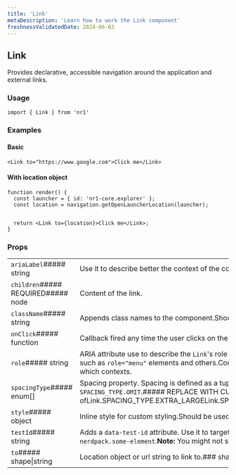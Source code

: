 ```yaml
---
title: 'Link'
metaDescription: 'Learn how to work the Link component'
freshnessValidatedDate: 2024-06-03
---
```

## Link

Provides declarative, accessible navigation around the application and external links.

### Usage

```
import { Link } from 'nr1'
```



### Examples

#### Basic

```
<Link to="https://www.google.com">Click me</Link>
```



#### With location object

```
function render() {
  const launcher = { id: 'nr1-core.explorer' };
  const location = navigation.getOpenLauncherLocation(launcher);


  return <Link to={location}>Click me</Link>;
}
```



### Props

|                                    |                                                                                                                                                                                                                                                                                                                                                                                                                                                |
| ---------------------------------- | ---------------------------------------------------------------------------------------------------------------------------------------------------------------------------------------------------------------------------------------------------------------------------------------------------------------------------------------------------------------------------------------------------------------------------------------------- |
| `ariaLabel`##### string            | Use it to describe better the context of the component's action for users on screen readers.``` <Link to="/dashboards" ariaLabel="Go to your dashboard">   Go </Link> ```                                                                                                                                                                                                                                                           |
| `children`##### REQUIRED##### node | Content of the link.                                                                                                                                                                                                                                                                                                                                                                                                                           |
| `className`##### string            | Appends class names to the component.Should be used only for positioning and spacing purposes.                                                                                                                                                                                                                                                                                                                                                 |
| `onClick`##### function            | Callback fired any time the user clicks on the link.&lt;FunctionDefinition returnValue=&#x7B;\[]} arguments=&#x7B;\[&#x7B;"name":"event","type":"React.MouseEvent","description":""}]} />                                                                                                                                                                                                                                                      |
| `role`##### string                 | ARIA attribute use to describe the `Link`'s role for accessibility, like `role="menuitem"`. By default, `Link`'s role is "link", so an explicit role is for use within other accessible elements, such as `role="menu"` elements and others.Consult \[ARIA best practices]INSERTLINKhttps&#x3A;//www.w3.org/TR/wai-aria-practices/ to see what `role`s can be applied to `Link` and in which contexts.                                         |
| `spacingType`##### enum\[]         | Spacing property. Spacing is defined as a tuple of zero to four values, which follow the same conventions as CSS properties like `margin` or `padding`. To omit a value, use `SPACING_TYPE.OMIT`.##### REPLACE WITH CUSTOM COMPONENT&lt;Array of##### REPLACE WITH CUSTOM COMPONENT&lt;One ofLink.SPACING_TYPE.EXTRA_LARGELink.SPACING_TYPE.LARGELink.SPACING_TYPE.MEDIUMLink.SPACING_TYPE.NONELink.SPACING_TYPE.OMITLink.SPACING_TYPE.SMALL>> |
| `style`##### object                | Inline style for custom styling.Should be used only for positioning and spacing purposes.                                                                                                                                                                                                                                                                                                                                                      |
| `testId`##### string               | Adds a `data-test-id` attribute. Use it to target the component in unit and E2E tests.For a test id to be valid, prefix it with your nerdpack id, followed up by a dot.For example, `my-nerdpack.some-element`.**Note:** You might not see `data-test-id` attributes as they are removed from the DOM, to debug them pass a `e2e-test` query parameter to the URL.                                                                             |
| `to`##### shape\|string            | Location object or url string to link to.### shape|                                      |   | | ------------------------------------ | - | | `pathname`##### REQUIRED##### string |   | | `search`##### string                 |   | | `hash`##### string                   |   |                                                                                                                                                             |